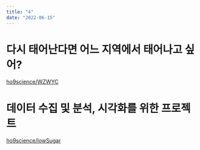 ```yaml
---
title: "4"
date: "2022-06-15"
---
```

# 다시 태어난다면 어느 지역에서 태어나고 싶어?
[ho9science/WZWYC](//github.com/ho9science/WZWYC)

# 데이터 수집 및 분석, 시각화를 위한 프로젝트
[ho9science/lowSugar](//github.com/ho9science/lowSugar)